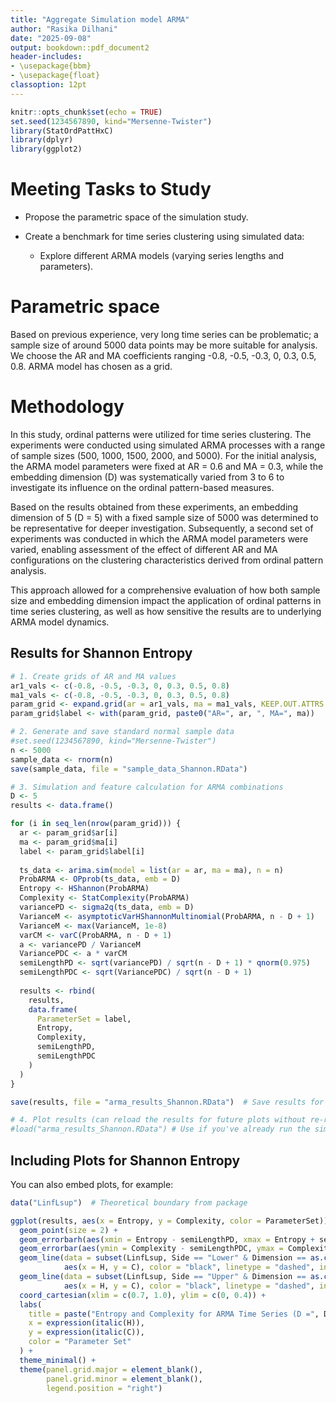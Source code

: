 ```yaml
---
title: "Aggregate Simulation model ARMA"
author: "Rasika Dilhani"
date: "2025-09-08"
output: bookdown::pdf_document2
header-includes:
- \usepackage{bbm}
- \usepackage{float}
classoption: 12pt
---
```


```r
knitr::opts_chunk$set(echo = TRUE)
set.seed(1234567890, kind="Mersenne-Twister")
library(StatOrdPattHxC)
library(dplyr)
library(ggplot2)
```

# Meeting Tasks to Study

  - Propose the parametric space of the simulation study.  
  
  - Create a benchmark for time series clustering using simulated data:
    - Explore different ARMA models (varying series lengths and parameters).
   
    
# Parametric space
Based on previous experience, very long time series can be problematic; a sample size of around 5000 data points may be more suitable for analysis. We choose the AR and MA coefficients ranging -0.8, -0.5, -0.3, 0, 0.3, 0.5, 0.8. ARMA model has chosen as a grid. 

# Methodology

In this study, ordinal patterns were utilized for time series clustering. The experiments were conducted using simulated ARMA processes with a range of sample sizes (500, 1000, 1500, 2000, and 5000). For the initial analysis, the ARMA model parameters were fixed at AR = 0.6 and MA = 0.3, while the embedding dimension (D) was systematically varied from 3 to 6 to investigate its influence on the ordinal pattern-based measures.

Based on the results obtained from these experiments, an embedding dimension of 5 (D = 5) with a fixed sample size of 5000 was determined to be representative for deeper investigation. Subsequently, a second set of experiments was conducted in which the ARMA model parameters were varied, enabling assessment of the effect of different AR and MA configurations on the clustering characteristics derived from ordinal pattern analysis.

This approach allowed for a comprehensive evaluation of how both sample size and embedding dimension impact the application of ordinal patterns in time series clustering, as well as how sensitive the results are to underlying ARMA model dynamics. 

## Results for Shannon Entropy 

```r
# 1. Create grids of AR and MA values
ar1_vals <- c(-0.8, -0.5, -0.3, 0, 0.3, 0.5, 0.8)
ma1_vals <- c(-0.8, -0.5, -0.3, 0, 0.3, 0.5, 0.8)
param_grid <- expand.grid(ar = ar1_vals, ma = ma1_vals, KEEP.OUT.ATTRS = FALSE, stringsAsFactors = FALSE)
param_grid$label <- with(param_grid, paste0("AR=", ar, ", MA=", ma))

# 2. Generate and save standard normal sample data
#set.seed(1234567890, kind="Mersenne-Twister")
n <- 5000
sample_data <- rnorm(n)
save(sample_data, file = "sample_data_Shannon.RData")  

# 3. Simulation and feature calculation for ARMA combinations
D <- 5  
results <- data.frame()  

for (i in seq_len(nrow(param_grid))) {
  ar <- param_grid$ar[i]
  ma <- param_grid$ma[i]
  label <- param_grid$label[i]
  
  ts_data <- arima.sim(model = list(ar = ar, ma = ma), n = n)
  ProbARMA <- OPprob(ts_data, emb = D)
  Entropy <- HShannon(ProbARMA) 
  Complexity <- StatComplexity(ProbARMA)
  variancePD <- sigma2q(ts_data, emb = D)
  VarianceM <- asymptoticVarHShannonMultinomial(ProbARMA, n - D + 1)
  VarianceM <- max(VarianceM, 1e-8)
  varCM <- varC(ProbARMA, n - D + 1)
  a <- variancePD / VarianceM
  VariancePDC <- a * varCM
  semiLengthPD <- sqrt(variancePD) / sqrt(n - D + 1) * qnorm(0.975)
  semiLengthPDC <- sqrt(VariancePDC) / sqrt(n - D + 1)
  
  results <- rbind(
    results,
    data.frame(
      ParameterSet = label,
      Entropy,
      Complexity,
      semiLengthPD,
      semiLengthPDC
    )
  )
}

save(results, file = "arma_results_Shannon.RData")  # Save results for flexible plotting

```

```r
# 4. Plot results (can reload the results for future plots without re-running simulation)
#load("arma_results_Shannon.RData") # Use if you've already run the simulation and saved results
```


## Including Plots for Shannon Entropy

You can also embed plots, for example:

```r
data("LinfLsup")  # Theoretical boundary from package

ggplot(results, aes(x = Entropy, y = Complexity, color = ParameterSet)) +
  geom_point(size = 2) +
  geom_errorbarh(aes(xmin = Entropy - semiLengthPD, xmax = Entropy + semiLengthPD), height = 0.02) +
  geom_errorbar(aes(ymin = Complexity - semiLengthPDC, ymax = Complexity + semiLengthPDC), width = 0.02) +
  geom_line(data = subset(LinfLsup, Side == "Lower" & Dimension == as.character(D)),
            aes(x = H, y = C), color = "black", linetype = "dashed", inherit.aes = FALSE) +
  geom_line(data = subset(LinfLsup, Side == "Upper" & Dimension == as.character(D)),
            aes(x = H, y = C), color = "black", linetype = "dashed", inherit.aes = FALSE) +
  coord_cartesian(xlim = c(0.7, 1.0), ylim = c(0, 0.4)) +
  labs(
    title = paste("Entropy and Complexity for ARMA Time Series (D =", D, ", n =", n, ")"),
    x = expression(italic(H)),
    y = expression(italic(C)),
    color = "Parameter Set"
  ) +
  theme_minimal() +
  theme(panel.grid.major = element_blank(),
        panel.grid.minor = element_blank(),
        legend.position = "right")
```

